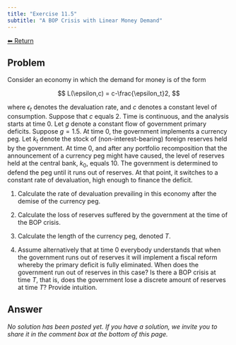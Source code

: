 ```yaml
---
title: "Exercise 11.5"
subtitle: "A BOP Crisis with Linear Money Demand"
---
```

<a class="return-button" href="index.qmd">⬅ Return</a>

## Problem

Consider an economy in which the demand for money is of the form 

$$
L(\epsilon,c) =  c-\frac{\epsilon_t}2,
$$

where $\epsilon_t$ denotes the devaluation rate, and $c$ denotes a constant level of consumption. Suppose that $c$ equals 2. Time is continuous, and the analysis starts at time 0. Let $g$ denote a constant flow of government primary deficits. Suppose $g=1.5$. At time 0, the government implements a currency peg. Let $k_t$ denote the stock of 
(non-interest-bearing) foreign reserves held by the government. At time 0, and after any portfolio recomposition that the announcement of a currency peg might have caused, 
the level of reserves held at the central bank, $k_0$, equals 10. The government is determined to defend the peg until it runs out of reserves. At that point, it switches to a constant rate of devaluation, high enough to finance the deficit. 

1. Calculate the rate of devaluation prevailing in this economy after the demise of the  currency peg. 

2. Calculate the loss of reserves suffered by the government at the time of the BOP crisis. 

3. Calculate the length of the currency peg, denoted $T$. 

4. Assume alternatively that at time 0 everybody understands that when the government runs out of reserves it will implement a fiscal reform whereby the primary deficit is fully eliminated. When does the government run out of reserves in this case? Is there a BOP crisis at time $T$, that is, does the government lose a discrete amount of reserves at time $T$? Provide intuition. 


## Answer

_No solution has been posted yet. If you have a solution, we invite you to share it in the comment box at the bottom of this page._